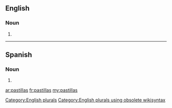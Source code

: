 ==English==

===Noun===
{{head|en}}

# {{plural of|pastilla}}

[[Category:English plurals]][[Category:English plurals using obsolete wikisyntax]]

----
==Spanish==

===Noun===
{{head|es|noun form|g=f-p}}

# {{plural of|nocat=1|pastilla|lang=es}}

[[ar:pastillas]]
[[fr:pastillas]]
[[my:pastillas]]